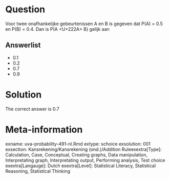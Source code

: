 Question
========

Voor twee onafhankelijke gebeurtenissen A en B is gegeven dat P(A) = 0.5 en P(B) = 0.4. Dan is P(A <U+222A> B) gelijk aan 

Answerlist
----------
* 0.1
* 0.2
* 0.7
* 0.9

Solution
========

The correct answer is  0.7 

Meta-information
================
exname: uva-probability-491-nl.Rmd 
extype: schoice 
exsolution: 001 
exsection: Kansrekening/Kansrekening (ond.)/Addition Ruleexextra[Type]: Calculation, Case, Conceptual, Creating graphs, Data manipulation, Interpretating graph, Interpretating output, Performing analysis, Test choice 
exextra[Langauge]: Dutch 
exextra[Level]: Statistical Literacy, Statistical Reasoning, Statistical Thinking 
